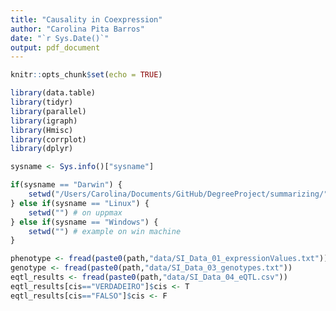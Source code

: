 ```yaml
---
title: "Causality in Coexpression"
author: "Carolina Pita Barros"
date: "`r Sys.Date()`"
output: pdf_document
---
```


```r
knitr::opts_chunk$set(echo = TRUE)
```

```r
library(data.table)
library(tidyr)
library(parallel)
library(igraph)
library(Hmisc)
library(corrplot)
library(dplyr)
```

```r
sysname <- Sys.info()["sysname"]

if(sysname == "Darwin") {
    setwd("/Users/Carolina/Documents/GitHub/DegreeProject/summarizing/") # on my computer
} else if(sysname == "Linux") {
    setwd("") # on uppmax
} else if(sysname == "Windows") {
    setwd("") # example on win machine
}
```


```r
phenotype <- fread(paste0(path,"data/SI_Data_01_expressionValues.txt"))
genotype <- fread(paste0(path,"data/SI_Data_03_genotypes.txt"))
eqtl_results <- fread(paste0(path,"data/SI_Data_04_eQTL.csv"))
eqtl_results[cis=="VERDADEIRO"]$cis <- T
eqtl_results[cis=="FALSO"]$cis <- F
```

